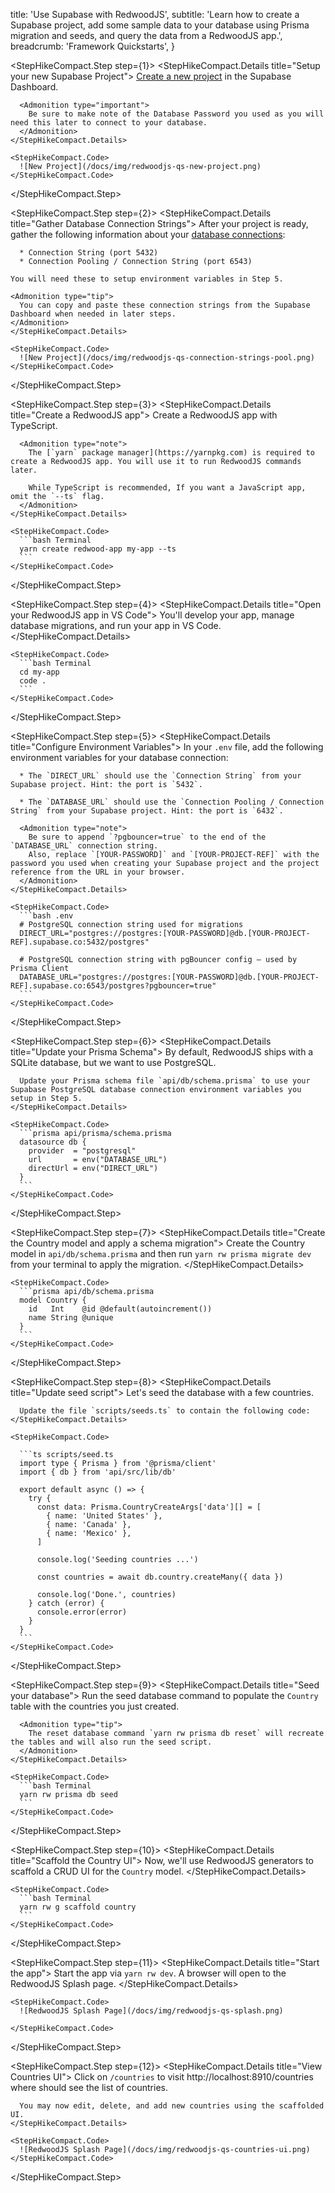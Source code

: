 
  title: 'Use Supabase with RedwoodJS',
  subtitle:
    'Learn how to create a Supabase project, add some sample data to your database using Prisma migration and seeds, and query the data from a RedwoodJS app.',
  breadcrumb: 'Framework Quickstarts',
}

<StepHikeCompact>

  <StepHikeCompact.Step step={1}>
    <StepHikeCompact.Details title="Setup your new Supabase Project">
      [Create a new project](https://app.supabase.com) in the Supabase Dashboard.

      <Admonition type="important">
        Be sure to make note of the Database Password you used as you will need this later to connect to your database.
      </Admonition>
    </StepHikeCompact.Details>

    <StepHikeCompact.Code>
      ![New Project](/docs/img/redwoodjs-qs-new-project.png)
    </StepHikeCompact.Code>

  </StepHikeCompact.Step>

  <StepHikeCompact.Step step={2}>
    <StepHikeCompact.Details title="Gather Database Connection Strings">
      After your project is ready, gather the following information about your [database connections](https://app.supabase.com/project/_/settings/database):

      * Connection String (port 5432)
      * Connection Pooling / Connection String (port 6543)

    You will need these to setup environment variables in Step 5.

    <Admonition type="tip">
      You can copy and paste these connection strings from the Supabase Dashboard when needed in later steps.
    </Admonition>
    </StepHikeCompact.Details>

    <StepHikeCompact.Code>
      ![New Project](/docs/img/redwoodjs-qs-connection-strings-pool.png)
    </StepHikeCompact.Code>

  </StepHikeCompact.Step>

  <StepHikeCompact.Step step={3}>
    <StepHikeCompact.Details title="Create a RedwoodJS app">
      Create a RedwoodJS app with TypeScript.

      <Admonition type="note">
        The [`yarn` package manager](https://yarnpkg.com) is required to create a RedwoodJS app. You will use it to run RedwoodJS commands later.

        While TypeScript is recommended, If you want a JavaScript app, omit the `--ts` flag.
      </Admonition>
    </StepHikeCompact.Details>

    <StepHikeCompact.Code>
      ```bash Terminal
      yarn create redwood-app my-app --ts
      ```
    </StepHikeCompact.Code>

  </StepHikeCompact.Step>

  <StepHikeCompact.Step step={4}>
    <StepHikeCompact.Details title="Open your RedwoodJS app in VS Code">
      You'll develop your app, manage database migrations, and run your app in VS Code.
    </StepHikeCompact.Details>

    <StepHikeCompact.Code>
      ```bash Terminal
      cd my-app
      code .
      ```
    </StepHikeCompact.Code>

  </StepHikeCompact.Step>

  <StepHikeCompact.Step step={5}>
    <StepHikeCompact.Details title="Configure Environment Variables">
      In your `.env` file, add the following environment variables for your database connection:

      * The `DIRECT_URL` should use the `Connection String` from your Supabase project. Hint: the port is `5432`.

      * The `DATABASE_URL` should use the `Connection Pooling / Connection String` from your Supabase project. Hint: the port is `6432`.

      <Admonition type="note">
        Be sure to append `?pgbouncer=true` to the end of the `DATABASE_URL` connection string.
        Also, replace `[YOUR-PASSWORD]` and `[YOUR-PROJECT-REF]` with the password you used when creating your Supabase project and the project reference from the URL in your browser.
      </Admonition>
    </StepHikeCompact.Details>

    <StepHikeCompact.Code>
      ```bash .env
      # PostgreSQL connection string used for migrations
      DIRECT_URL="postgres://postgres:[YOUR-PASSWORD]@db.[YOUR-PROJECT-REF].supabase.co:5432/postgres"

      # PostgreSQL connection string with pgBouncer config — used by Prisma Client
      DATABASE_URL="postgres://postgres:[YOUR-PASSWORD]@db.[YOUR-PROJECT-REF].supabase.co:6543/postgres?pgbouncer=true"
      ```
    </StepHikeCompact.Code>

  </StepHikeCompact.Step>

  <StepHikeCompact.Step step={6}>
    <StepHikeCompact.Details title="Update your Prisma Schema">
      By default, RedwoodJS ships with a SQLite database, but we want to use PostgreSQL.

      Update your Prisma schema file `api/db/schema.prisma` to use your Supabase PostgreSQL database connection environment variables you setup in Step 5.
    </StepHikeCompact.Details>

    <StepHikeCompact.Code>
      ```prisma api/prisma/schema.prisma
      datasource db {
        provider  = "postgresql"
        url       = env("DATABASE_URL")
        directUrl = env("DIRECT_URL")
      }
      ```
    </StepHikeCompact.Code>

  </StepHikeCompact.Step>

  <StepHikeCompact.Step step={7}>
    <StepHikeCompact.Details title="Create the Country model and apply a schema migration">
      Create the Country model in `api/db/schema.prisma` and then run `yarn rw prisma migrate dev` from your terminal to apply the migration.
    </StepHikeCompact.Details>

    <StepHikeCompact.Code>
      ```prisma api/db/schema.prisma
      model Country {
        id   Int    @id @default(autoincrement())
        name String @unique
      }
      ```
    </StepHikeCompact.Code>

  </StepHikeCompact.Step>

  <StepHikeCompact.Step step={8}>
    <StepHikeCompact.Details title="Update seed script">
      Let's seed the database with a few countries.

      Update the file `scripts/seeds.ts` to contain the following code:
    </StepHikeCompact.Details>

    <StepHikeCompact.Code>

      ```ts scripts/seed.ts
      import type { Prisma } from '@prisma/client'
      import { db } from 'api/src/lib/db'

      export default async () => {
        try {
          const data: Prisma.CountryCreateArgs['data'][] = [
            { name: 'United States' },
            { name: 'Canada' },
            { name: 'Mexico' },
          ]

          console.log('Seeding countries ...')

          const countries = await db.country.createMany({ data })

          console.log('Done.', countries)
        } catch (error) {
          console.error(error)
        }
      }
      ```
    </StepHikeCompact.Code>

  </StepHikeCompact.Step>

  <StepHikeCompact.Step step={9}>
    <StepHikeCompact.Details title="Seed your database">
      Run the seed database command to populate the `Country` table with the countries you just created.

      <Admonition type="tip">
        The reset database command `yarn rw prisma db reset` will recreate the tables and will also run the seed script.
      </Admonition>
    </StepHikeCompact.Details>

    <StepHikeCompact.Code>
      ```bash Terminal
      yarn rw prisma db seed
      ```
    </StepHikeCompact.Code>

  </StepHikeCompact.Step>

  <StepHikeCompact.Step step={10}>
    <StepHikeCompact.Details title="Scaffold the Country UI">
      Now, we'll use RedwoodJS generators to scaffold a CRUD UI for the `Country` model.
    </StepHikeCompact.Details>

    <StepHikeCompact.Code>
      ```bash Terminal
      yarn rw g scaffold country
      ```
    </StepHikeCompact.Code>

  </StepHikeCompact.Step>

  <StepHikeCompact.Step step={11}>
    <StepHikeCompact.Details title="Start the app">
      Start the app via `yarn rw dev`. A browser will open to the RedwoodJS Splash page.
    </StepHikeCompact.Details>

    <StepHikeCompact.Code>
      ![RedwoodJS Splash Page](/docs/img/redwoodjs-qs-splash.png)

    </StepHikeCompact.Code>

  </StepHikeCompact.Step>

  <StepHikeCompact.Step step={12}>
    <StepHikeCompact.Details title="View Countries UI">
      Click on `/countries` to visit http://localhost:8910/countries where should see the list of countries.

      You may now edit, delete, and add new countries using the scaffolded UI.
    </StepHikeCompact.Details>

    <StepHikeCompact.Code>
      ![RedwoodJS Splash Page](/docs/img/redwoodjs-qs-countries-ui.png)
    </StepHikeCompact.Code>

  </StepHikeCompact.Step>  
</StepHikeCompact>


